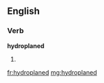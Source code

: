 ==English==

===Verb===
'''hydroplaned'''

# {{past of|[[hydroplane]]}}

[[fr:hydroplaned]]
[[mg:hydroplaned]]